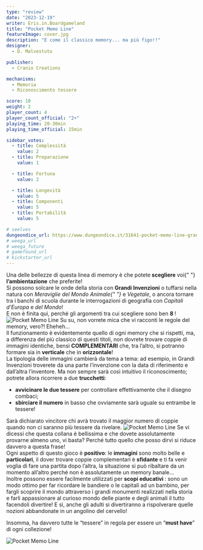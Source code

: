 ```yaml
---
type: "review"
date: "2023-12-19"
writer: Eris.in.Boardgameland
title: "Pocket Memo Line"
featureImage: cover.jpg
description: "E come il classico memory... ma più figo!!"
designer:
  - D. Malvestuto

publisher:
  - Cranio Creations

mechanisms:
  - Memoria
  - Riconoscimento tessere

score: 10
weight: 2
player_count: 4
player_count_official: "2+"
playing_time: 20-30min
playing_time_official: 15min

sidebar_votes:
  - title: Complessità
    value: 2
  - title: Preparazione
    value: 1

  - title: Fortuna
    value: 2

  - title: Longevità
    value: 5
  - title: Componenti
    value: 5
  - title: Portabilità
    value: 5

# seelves
dungeondice_url: https://www.dungeondice.it/31641-pocket-memo-line-grandi-invenzioni.html?affiliate_id=1358029&affiliate=dudexpress&awc=54767_1702940235_c52174f02d280fbc17aa8ccdc5915939&utm_source=awin&utm_medium=affiliation&utm_campaign=https%3A%2F%2Fdudexpress.it%2F
# weega_url
# weega_future
# gamefound_url
# kickstarter_url
---
```


<Setting>
  Una delle bellezze di questa linea di memory è che potete<strong> scegliere</strong> voi{" "}
  <strong>l’ambientazione</strong> che preferite! <br />
  Si possono solcare le onde della storia con <strong>Grandi Invenzioni</strong> o tuffarsi nella natura con <em>
    Meraviglie del Mondo Animale{" "}
  </em>e <em>Vegetale</em>, o ancora tornare tra i banchi di scuola durante le interrogazioni di geografia con
   <em> Capitali d’Europa</em> e
  <em> del Mondo</em>!
  <br />
  E non è finita qui, perché gli argomenti tra cui scegliere sono ben <strong> 8 </strong>!

</Setting>

<img src="./game1.jpg" alt="Pocket Memo Line" />

<Rules>
  Su su, non vorrete mica che vi racconti le regole del memory, vero?! Eheheh…
  <br />
  Il funzionamento è evidentemente quello di ogni memory che si rispetti, ma, a differenza del più classico di questi
  titoli, non dovrete trovare coppie di immagini identiche, bensì <strong>COMPLEMENTARI</strong> che, tra l’altro, si
  potranno formare sia in <strong>verticale</strong> che in <strong>orizzontale</strong>!<br />
  La tipologia delle immagini cambierà da tema a tema: ad esempio, in Grandi Invenzioni troverete da una parte l’invenzione
  con la data di riferimento e dall’altra l’inventore. Ma non sempre sarà così intuitivo il riconoscimento; potrete allora
  ricorrere a due <strong>trucchetti</strong>: <br />
  <ul>
    <li>
      <strong>avvicinare le due tessere</strong> per controllare effettivamente che il disegno combaci;
    </li>
    <li>
      <strong>sbirciare il numero</strong> in basso che ovviamente sarà uguale su entrambe le tessere!
    </li>
  </ul>
  Sarà dichiarato vincitore chi avrà trovato il maggior numero di coppie quando non ci saranno più tessere da rivelare.

</Rules>

<img src="./game2.jpg" alt="Pocket Memo Line" />

<Feedback>
  Se vi dicessi che questa collana è bellissima e che dovete assolutamente provarne almeno uno, vi basta? Perché tutto quello che posso dirvi si riduce davvero a questa frase!<br />
Ogni aspetto di questo gioco è <strong>positivo</strong>: le <strong>immagini</strong> sono molto belle e <strong>particolari</strong>, il dover trovare coppie complementari è <strong>sfidante</strong> e ti fa venir voglia di fare una partita dopo l’altra, la situazione si può ribaltare da un momento all’altro perché non è assolutamente un memory banale…<br />
Inoltre possono essere facilmente utilizzati per <strong>scopi educativi </strong>: sono un modo ottimo per far ricordare le bandiere o le capitali ad un bambino, per fargli scoprire il mondo attraverso i grandi monumenti realizzati nella storia e farli appassionare al curioso mondo delle piante e degli animali il tutto facendoli divertire!
E sì, anche gli adulti si divertiranno a rispolverare quelle nozioni abbandonate in un angolino del cervello! <br/>

Insomma, ha davvero tutte le “tessere” in regola per essere un “<strong>must have</strong>” di ogni collezione!

</Feedback>

<img src="./game3.jpg" alt="Pocket Memo Line" />
